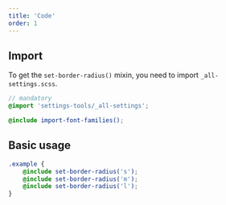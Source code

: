 ```yaml
---
title: 'Code'
order: 1
---
```


## Import

To get the `set-border-radius()` mixin, you need to import `_all-settings.scss`.

```scss
// mandatory
@import 'settings-tools/_all-settings';

@include import-font-families();

```

## Basic usage

```scss
.example {
    @include set-border-radius('s');
    @include set-border-radius('m');
    @include set-border-radius('l');
}
```
